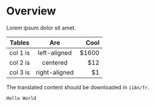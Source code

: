 # Overview

Lorem ipsum dolor sit amet.

| Tables   |      Are      |  Cool |
| -------- | :-----------: | ----: |
| col 1 is | left-aligned  | $1600 |
| col 2 is |   centered    |   $12 |
| col 3 is | right-aligned |    $1 |

The translated content should be downloaded in `i18n/fr`.

```jsx
Hello World
```
